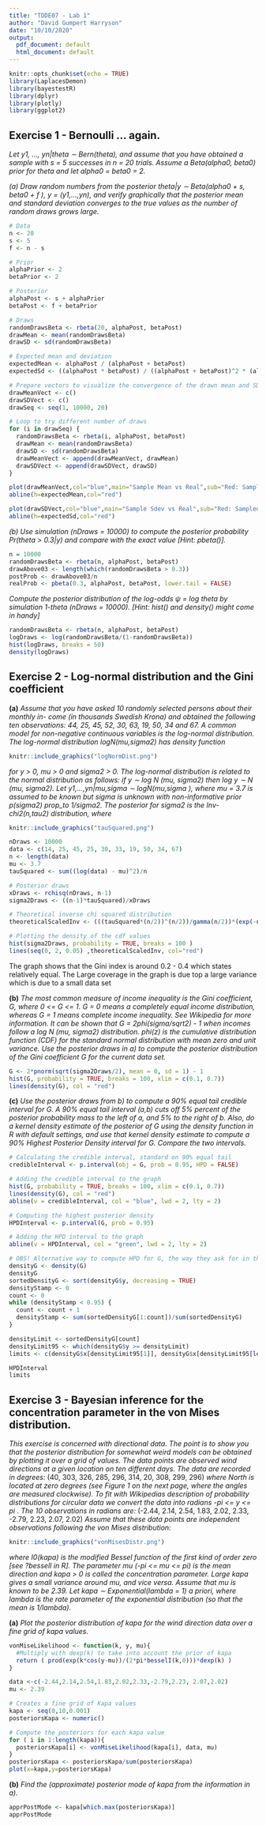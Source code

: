 ```yaml
---
title: "TDDE07 - Lab 1"
author: "David Gumpert Harryson"
date: "10/10/2020"
output:
  pdf_document: default
  html_document: default
---
```


```r
knitr::opts_chunk$set(echo = TRUE)
library(LaplacesDemon)
library(bayestestR)
library(dplyr)
library(plotly)
library(ggplot2)
```

## Exercise 1 -  Bernoulli ... again.
*Let y1, ..., yn|theta $\sim$ Bern(theta), and assume that you have obtained a sample with s = 5 successes in n = 20 trials. Assume a Beta(alpha0, beta0) prior for theta and let  alpha0 = beta0 = 2.*

*(a) Draw random numbers from the posterior theta|y $\sim$ Beta(alpha0 + s, beta0 + f ), y = (y1,...,yn), and verify graphically that the posterior mean and standard deviation converges to the true values as the number of random draws grows large.*

```r
# Data
n <- 20
s <- 5
f <- n - s

# Prior
alphaPrior <- 2
betaPrior <- 2

# Posterior
alphaPost <- s + alphaPrior
betaPost <- f + betaPrior

# Draws
randomDrawsBeta <- rbeta(20, alphaPost, betaPost)
drawMean <- mean(randomDrawsBeta)
drawSD <- sd(randomDrawsBeta)

# Expected mean and deviation
expectedMean <- alphaPost / (alphaPost + betaPost)
expectedSd <- ((alphaPost * betaPost) / ((alphaPost + betaPost)^2 * (alphaPost + betaPost + 1))) ^0.5

# Prepare vectors to visualize the convergence of the drawn mean and SD towards the true mean and SD. Also a sequence from 1 to 10 000 in intervals of 20 
drawMeanVect <- c()
drawSDVect <- c()
drawSeq <- seq(1, 10000, 20)

# Loop to try different number of draws 
for (i in drawSeq) {
  randomDrawsBeta <- rbeta(i, alphaPost, betaPost)
  drawMean <- mean(randomDrawsBeta)
  drawSD <- sd(randomDrawsBeta) 
  drawMeanVect <- append(drawMeanVect, drawMean)
  drawSDVect <- append(drawSDVect, drawSD)
}

plot(drawMeanVect,col="blue",main="Sample Mean vs Real",sub="Red: Sampled, Blue: Real",xlab="Number of draws",ylab="Mean")
abline(h=expectedMean,col="red")

plot(drawSDVect,col="blue",main="Sample Sdev vs Real",sub="Red: Sampled, Blue: Real",xlab="Number of draws",ylab="sdev")
abline(h=expectedSd,col="red")
```
*(b) Use simulation (nDraws = 10000) to compute the posterior probability Pr(theta > 0.3|y) and compare with the exact value [Hint: pbeta()].*
```r
n = 10000
randomDrawsBeta <- rbeta(n, alphaPost, betaPost)
drawAbove03 <- length(which(randomDrawsBeta > 0.3))
postProb <- drawAbove03/n
realProb <- pbeta(0.3, alphaPost, betaPost, lower.tail = FALSE)
```
*Compute the posterior distribution of the log-odds $\psi$ = log theta by simulation 1-theta (nDraws = 10000). [Hint: hist() and density() might come in handy]*
```r
randomDrawsBeta <- rbeta(n, alphaPost, betaPost)
logDraws <- log(randomDrawsBeta/(1-randomDrawsBeta))
hist(logDraws, breaks = 50)
density(logDraws)
```

## Exercise 2 - Log-normal distribution and the Gini coefficient
**(a)** *Assume that you have asked 10 randomly selected persons about their monthly in- come (in thousands Swedish Krona) and obtained the following ten observations: 44, 25, 45, 52, 30, 63, 19, 50, 34 and 67. A common model for non-negative continuous variables is the log-normal distribution. The log-normal distribution logN(mu,sigma2) has density function*
```r
knitr::include_graphics("logNormDist.png")
```
*for y > 0, mu > 0 and sigma2 > 0. The log-normal distribution is related to the normal distribution as follows: if y $\sim$ log N (mu, sigma2) then log y $\sim$ N (mu, sigma2). Let y1,...,yn|mu,sigma $\sim$ logN(mu,sigma ), where mu = 3.7 is assumed to be known but sigma is unknown with non-informative prior p(sigma2) prop_to 1/sigma2. The posterior for sigma2 is the Inv-chi2(n,tau2) distribution, where*
```r
knitr::include_graphics("tauSquared.png")
```
```r
nDraws <- 10000
data <- c(14, 25, 45, 25, 30, 33, 19, 50, 34, 67)
n <- length(data)
mu <- 3.7
tauSquared <- sum((log(data) - mu)^2)/n

# Posterior draws
xDraws <- rchisq(nDraws, n-1)
sigma2Draws <- ((n-1)*tauSquared)/xDraws

# Theoretical inverse chi squared distribution
theoreticalScaledInv <- (((tauSquared*(n/2))^(n/2))/gamma(n/2))*(exp(-n*tauSquared/(seq(0, 2, 0.05)*2)))/((seq(0, 2, 0.05)^(1+(n/2))))

# Plotting the density of the cdf values
hist(sigma2Draws, probability = TRUE, breaks = 100 )
lines(seq(0, 2, 0.05) ,theoreticalScaledInv, col="red")
```
The graph shows that the Gini index is around 0.2 - 0.4 which states relatively equal. The Large coverage in the graph is due top a large variance which is due to a small data set

**(b)** *The most common measure of income inequality is the Gini coefficient, G, where 0 <= G <= 1. G = 0 means a completely equal income distribution, whereas G = 1 means complete income inequality. See Wikipedia for more information. It can be shown that G = 2phi(sigma/sqrt2) - 1 when incomes follow a log N (mu, sigma2) distribution. phi(z) is the cumulative distribution function (CDF) for the standard normal distribution with mean zero and unit variance. Use the posterior draws in a) to compute the posterior distribution of the Gini coefficient G for the current data set.*
```r
G <- 2*pnorm(sqrt(sigma2Draws/2), mean = 0, sd = 1) - 1
hist(G, probability = TRUE, breaks = 100, xlim = c(0.1, 0.7))
lines(density(G), col = "red")
```
**(c)**  *Use the posterior draws from b) to compute a 90% equal tail credible interval for G. A 90% equal tail interval (a,b) cuts off 5% percent of the posterior probability mass to the left of a, and 5% to the right of b. Also, do a kernel density estimate of the posterior of G using the density function in R with default settings, and use that kernel density estimate to compute a 90% Highest Posterior Density interval for G. Compare the two intervals.*
```r
# Calculating the credible interval, standard on 90% equal tail
credibleInterval <- p.interval(obj = G, prob = 0.95, HPD = FALSE)

# Adding the credible interval to the graph
hist(G, probability = TRUE, breaks = 100, xlim = c(0.1, 0.7))
lines(density(G), col = "red")
abline(v = credibleInterval, col = "blue", lwd = 2, lty = 2)

# Computing the highest posterior density
HPDInterval <- p.interval(G, prob = 0.95)

# Adding the HPD interval to the graph
abline(v = HPDInterval, col = "green", lwd = 2, lty = 2)

# OBS! Alternative way to compute HPD for G, the way they ask for in the lab
densityG <- density(G)
densityG
sortedDensityG <- sort(densityG$y, decreasing = TRUE)
densityStamp <- 0
count <- 0
while (densityStamp < 0.95) {
  count <- count + 1
  densityStamp <- sum(sortedDensityG[1:count])/sum(sortedDensityG)
}

densityLimit <- sortedDensityG[count]
densityLimit95 <- which(densityG$y >= densityLimit)
limits <- c(densityG$x[densityLimit95[1]], densityG$x[densityLimit95[length(densityLimit95)]])

HPDInterval
limits
```
## Exercise 3 - Bayesian inference for the concentration parameter in the von Mises distribution.
*This exercise is concerned with directional data. The point is to show you that the posterior distribution for somewhat weird models can be obtained by plotting it over a grid of values. The data points are observed wind directions at a given location on ten different days. The data are recorded in degrees:*
(40, 303, 326, 285, 296, 314, 20, 308, 299, 296)
*where North is located at zero degrees (see Figure 1 on the next page, where the angles are measured clockwise). To fit with Wikipedias description of probability distributions for circular data we convert the data into radians -pi <= y <= pi . The 10 observations in radians are:*
(-2.44, 2.14, 2.54, 1.83, 2.02, 2.33, -2.79, 2.23, 2.07, 2.02)
*Assume that these data points are independent observations following the von Mises distribution:*
```r
knitr::include_graphics("vonMisesDistr.png")
```
*where I0(kapa) is the modified Bessel function of the first kind of order zero [see ?besselI in R]. The parameter mu (-pi <= mu <= pi) is the mean direction and kapa > 0 is called the concentration parameter. Large kapa gives a small variance around mu, and vice versa. Assume that mu is known to be 2.39. Let kapa $\sim$ Exponential(lambda = 1) a priori, where lambda is the rate parameter of the exponential distribution (so that the mean is 1/lambda).*

**(a)** *Plot the posterior distribution of kapa for the wind direction data over a fine grid of kapa values.*
```r
vonMiseLikelihood <- function(k, y, mu){
  #Multiply with dexp(k) to take into account the prior of kapa 
  return ( prod(exp(k*cos(y-mu))/(2*pi*besselI(k,0)))*dexp(k) ) 
} 

data <-c(-2.44,2.14,2.54,1.83,2.02,2.33,-2.79,2.23, 2.07,2.02)
mu <- 2.39

# Creates a fine grid of Kapa values
kapa <- seq(0,10,0.001)
posteriorsKapa <- numeric()

# Compute the posteriors for each kapa value
for ( i in 1:length(kapa)){
  posteriorsKapa[i] <- vonMiseLikelihood(kapa[i], data, mu)
}
posteriorsKapa <- posteriorsKapa/sum(posteriorsKapa)
plot(x=kapa,y=posteriorsKapa)
```
**(b)** *Find the (approximate) posterior mode of kapa from the information in a).*
```r
apprPostMode <- kapa[which.max(posteriorsKapa)]
apprPostMode
```
